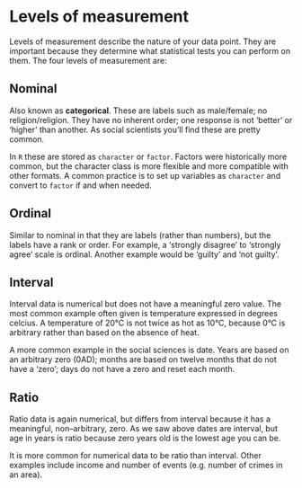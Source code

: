 # Levels of measurement


Levels of measurement describe the nature of your data point.
They are important because they determine what statistical tests you can perform on them.
The four levels of measurement are:


## Nominal

Also known as **categorical**.
These are labels such as male/female; no religion/religion.
They have no inherent order; one response is not 'better' or 'higher' than another.
As social scientists you'll find these are pretty common.

In `R` these are stored as `character` or `factor`.
Factors were historically more common, but the character class is more flexible and more compatible with other formats.
A common practice is to set up variables as `character` and convert to `factor` if and when needed.


## Ordinal

Similar to nominal in that they are labels (rather than numbers), but the labels have a rank or order.
For example, a 'strongly disagree' to 'strongly agree' scale is ordinal.
Another example would be 'guilty' and 'not guilty'.


## Interval

Interval data is numerical but does not have a meaningful zero value.
The most common example often given is temperature expressed in degrees celcius.
A temperature of 20&deg;C is not twice as hot as 10&deg;C, because 0&deg;C is arbitrary rather than based on the absence of heat.

A more common example in the social sciences is date.
Years are based on an arbitrary zero (0AD); months are based on twelve months that do not have a 'zero'; days do not have a zero and reset each month.


## Ratio

Ratio data is again numerical, but differs from interval because it has a meaningful, non--arbitrary, zero.
As we saw above dates are interval, but age in years is ratio because zero years old is the lowest age you can be.

It is more common for numerical data to be ratio than interval.
Other examples include income and number of events (e.g. number of crimes in an area).
